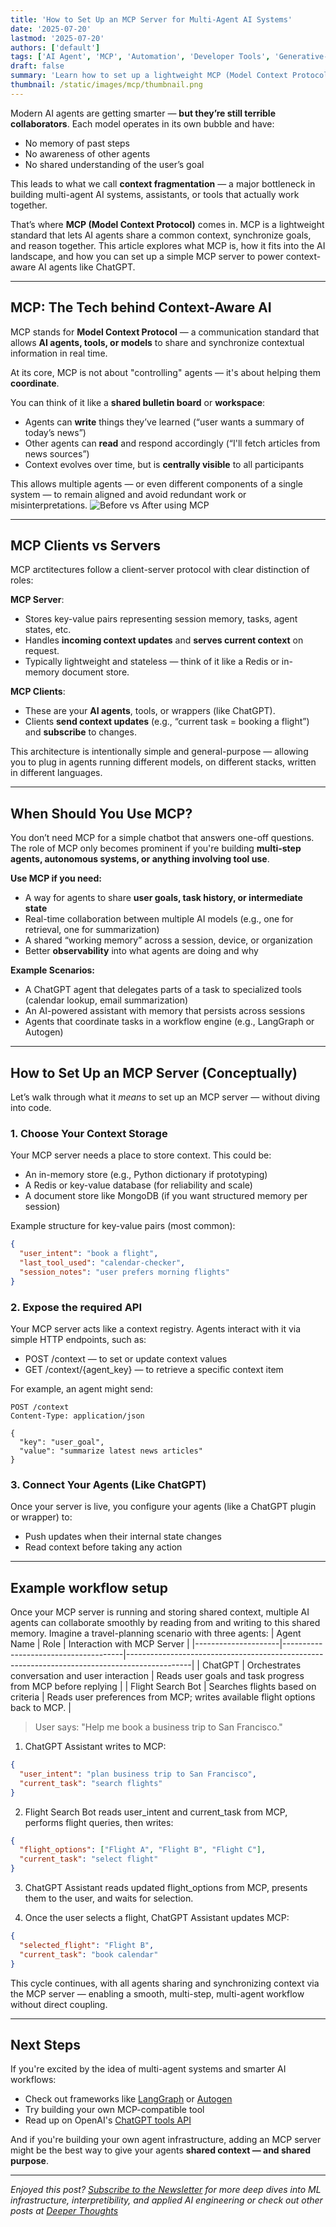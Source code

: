 ```yaml
---
title: 'How to Set Up an MCP Server for Multi-Agent AI Systems'
date: '2025-07-20'
lastmod: '2025-07-20'
authors: ['default']
tags: ['AI Agent', 'MCP', 'Automation', 'Developer Tools', 'Generative-AI']
draft: false
summary: 'Learn how to set up a lightweight MCP (Model Context Protocol) server to enable context sharing across AI agents like ChatGPT. This article walks through the core concepts and includes practical code examples to help you build context-aware, multi-agent AI systems.'
thumbnail: /static/images/mcp/thumbnail.png
---
```


Modern AI agents are getting smarter — **but they’re still terrible collaborators**. Each model operates in its own bubble and have:

- No memory of past steps
- No awareness of other agents
- No shared understanding of the user’s goal

This leads to what we call **context fragmentation** — a major bottleneck in building multi-agent AI systems, assistants, or tools that actually work together.

That’s where **MCP (Model Context Protocol)** comes in. MCP is a lightweight standard that lets AI agents share a common context, synchronize goals, and reason together. This article explores what MCP is, how it fits into the AI landscape, and how you can set up a simple MCP server to power context-aware AI agents like ChatGPT.

<TOCInline toc={props.toc} />

---

## MCP: The Tech behind Context-Aware AI

MCP stands for **Model Context Protocol** — a communication standard that allows **AI agents, tools, or models** to share and synchronize contextual information in real time.

At its core, MCP is not about "controlling" agents — it's about helping them **coordinate**.

You can think of it like a **shared bulletin board** or **workspace**:

- Agents can **write** things they’ve learned (“user wants a summary of today’s news”)
- Other agents can **read** and respond accordingly (“I'll fetch articles from news sources”)
- Context evolves over time, but is **centrally visible** to all participants

This allows multiple agents — or even different components of a single system — to remain aligned and avoid redundant work or misinterpretations.
![Before vs After using MCP](/static/images/mcp/before-vs-after-mcp.png)

---

## MCP Clients vs Servers

MCP arctitectures follow a client-server protocol with clear distinction of roles:

**MCP Server**:

- Stores key-value pairs representing session memory, tasks, agent states, etc.
- Handles **incoming context updates** and **serves current context** on request.
- Typically lightweight and stateless — think of it like a Redis or in-memory document store.

**MCP Clients**:

- These are your **AI agents**, tools, or wrappers (like ChatGPT).
- Clients **send context updates** (e.g., “current task = booking a flight”) and **subscribe** to changes.

This architecture is intentionally simple and general-purpose — allowing you to plug in agents running different models, on different stacks, written in different languages.

---

## When Should You Use MCP?

You don’t need MCP for a simple chatbot that answers one-off questions. The role of MCP only becomes prominent if you're building **multi-step agents, autonomous systems, or anything involving tool use**.

**Use MCP if you need:**

- A way for agents to share **user goals, task history, or intermediate state**
- Real-time collaboration between multiple AI models (e.g., one for retrieval, one for summarization)
- A shared “working memory” across a session, device, or organization
- Better **observability** into what agents are doing and why

**Example Scenarios:**

- A ChatGPT agent that delegates parts of a task to specialized tools (calendar lookup, email summarization)
- An AI-powered assistant with memory that persists across sessions
- Agents that coordinate tasks in a workflow engine (e.g., LangGraph or Autogen)

---

## How to Set Up an MCP Server (Conceptually)

Let’s walk through what it _means_ to set up an MCP server — without diving into code.

### 1. Choose Your Context Storage

Your MCP server needs a place to store context. This could be:

- An in-memory store (e.g., Python dictionary if prototyping)
- A Redis or key-value database (for reliability and scale)
- A document store like MongoDB (if you want structured memory per session)

Example structure for key-value pairs (most common):

```json
{
  "user_intent": "book a flight",
  "last_tool_used": "calendar-checker",
  "session_notes": "user prefers morning flights"
}
```

### 2. Expose the required API

Your MCP server acts like a context registry. Agents interact with it via simple HTTP endpoints, such as:

- POST /context — to set or update context values
- GET /context/&#123;agent_key&#125; — to retrieve a specific context item

For example, an agent might send:

```http
POST /context
Content-Type: application/json

{
  "key": "user_goal",
  "value": "summarize latest news articles"
}
```

### 3. Connect Your Agents (Like ChatGPT)

Once your server is live, you configure your agents (like a ChatGPT plugin or wrapper) to:

- Push updates when their internal state changes
- Read context before taking any action

---

## Example workflow setup

Once your MCP server is running and storing shared context, multiple AI agents can collaborate smoothly by reading from and writing to this shared memory. Imagine a travel-planning scenario with three agents:
| Agent Name | Role | Interaction with MCP Server |
|---------------------|--------------------------------------|----------------------------------------------------------------------------------------------|
| ChatGPT | Orchestrates conversation and user interaction | Reads user goals and task progress from MCP before replying |
| Flight Search Bot | Searches flights based on criteria | Reads user preferences from MCP; writes available flight options back to MCP. |

> User says: "Help me book a business trip to San Francisco."

1. ChatGPT Assistant writes to MCP:

```json
{
  "user_intent": "plan business trip to San Francisco",
  "current_task": "search flights"
}
```

2. Flight Search Bot reads user_intent and current_task from MCP, performs flight queries, then writes:

```json
{
  "flight_options": ["Flight A", "Flight B", "Flight C"],
  "current_task": "select flight"
}
```

3. ChatGPT Assistant reads updated flight_options from MCP, presents them to the user, and waits for selection.

4. Once the user selects a flight, ChatGPT Assistant updates MCP:

```json
{
  "selected_flight": "Flight B",
  "current_task": "book calendar"
}
```

This cycle continues, with all agents sharing and synchronizing context via the MCP server — enabling a smooth, multi-step, multi-agent workflow without direct coupling.

---

## Next Steps

If you're excited by the idea of multi-agent systems and smarter AI workflows:

- Check out frameworks like [LangGraph](https://github.com/langchain-ai/langgraph) or [Autogen](https://microsoft.github.io/autogen/)
- Try building your own MCP-compatible tool
- Read up on OpenAI's [ChatGPT tools API](https://platform.openai.com/docs/guides/function-calling)

And if you're building your own agent infrastructure, adding an MCP server might be the best way to give your agents **shared context — and shared purpose**.

---

_Enjoyed this post? <a href="https://deeper-thoughts-blog.rohithshinoj.com#newsletter" target="_self">Subscribe to the Newsletter</a> for more deep dives into ML infrastructure, interpretibility, and applied AI engineering or check out other posts at <a href="https://deeper-thoughts-blog.rohithshinoj.com" target="_self">Deeper Thoughts</a>_
